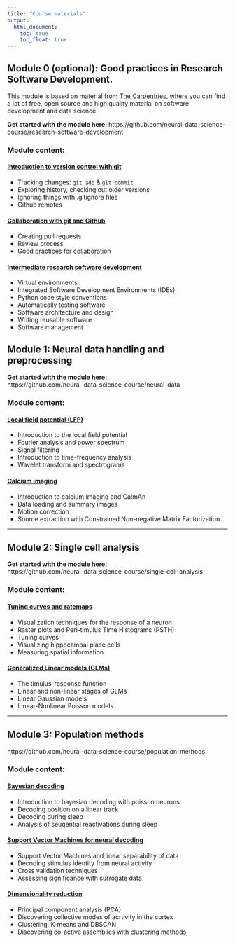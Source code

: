 ```yaml
---
title: "Course materials"
output: 
  html_document:
    toc: true
    toc_float: true
---
```


## Module 0 (optional): Good practices in Research Software Development.
This module is based on material from [The Carpentries](https://carpentries.org/), where you can find a lot of free, open source and high quality material on software development and data science.

**Get started with the module here: **
https://github.com/neural-data-science-course/research-software-development

### Module content:
#### [Introduction to version control with git](https://github.com/neural-data-science-course/research-software-development/tree/master/01-git-intro)
* Tracking changes: `git add` & `git commit`
* Exploring history, checking out older versions
* Ignoring things with .gitignore files
* Github remotes

#### [Collaboration with git and Github](https://github.com/neural-data-science-course/research-software-development/tree/master/02-git-collaboration)
* Creating pull requests
* Review process
* Good practices for collaboration

#### [Intermediate research software development](https://github.com/neural-data-science-course/research-software-development/tree/master/03-intermediate-python)
* Virtual environments
* Integrated Software Development Environments (IDEs)
* Python code style conventions
* Automatically testing software
* Software architecture and design
* Writing reusable software
* Software management

## Module 1: Neural data handling and preprocessing


**Get started with the module here: **  
https://github.com/neural-data-science-course/neural-data

### Module content:



#### [Local field potential (LFP)](https://github.com/neural-data-science-course/neural-data/blob/master/01-local_field_potential/local-field-potential.ipynb)
- Introduction to the local field potential
- Fourier analysis and power spectrum
- Signal filtering
- Introduction to time-frequency analysis
- Wavelet transform and spectrograms


#### [Calcium imaging](https://github.com/neural-data-science-course/neural-data/blob/master/03-calcium_imaging/calcium_imaging.ipynb) 
- Introduction to calcium imaging and CaImAn
- Data loading and summary images
- Motion correction
- Source extraction with Constrained Non-negative Matrix Factorization


---

## Module 2: Single cell analysis

**Get started with the module here: **  
https://github.com/neural-data-science-course/single-cell-analysis

### Module content:

#### [Tuning curves and ratemaps](https://github.com/neural-data-science-course/single-cell-analysis/blob/master/01-tuning-curves/tuning-curves.ipynb)
- Visualization techniques for the response of a neuron
- Raster plots and Peri-timulus Time Histograms (PSTH)
- Tuning curves
- Visualizing hippocampal place cells
- Measuring spatial information

#### [Generalized Linear models (GLMs)](https://github.com/neural-data-science-course/single-cell-analysis/blob/master/02-GLMs/GLMs.ipynb)
- The timulus-response function
- Linear and non-linear stages of GLMs
- Linear Gaussian models
- Linear-Nonlinear Poisson models

---

## Module 3: Population methods
https://github.com/neural-data-science-course/population-methods

### Module content:

#### [Bayesian decoding](https://github.com/neural-data-science-course/population-methods/blob/main/02-bayes-decoding/bayes-decoding.ipynb)
- Introduction to bayesian decoding with poisson neurons
- Decoding position on a linear track
- Decoding during sleep
- Analysis of seuqential reactivations during sleep

#### [Support Vector Machines for neural decoding](https://github.com/neural-data-science-course/population-methods/blob/main/03-SVM-decoding/SVM-decoding.ipynb)
- Support Vector Machines and linear separability of data
- Decoding stimulus identity from neural activity
- Cross validation techniques
- Assessing significance with surrogate data

#### [Dimensionality reduction](https://github.com/neural-data-science-course/population-methods/blob/main/01-dimensionality-reduction/dimensionality_reduction.ipynb)
- Principal component analysis (PCA)
- Discovering collective modes of acrtivity in the cortex
- Clustering: K-means and DBSCAN
- Discovering co-active assemblies with clustering methods


